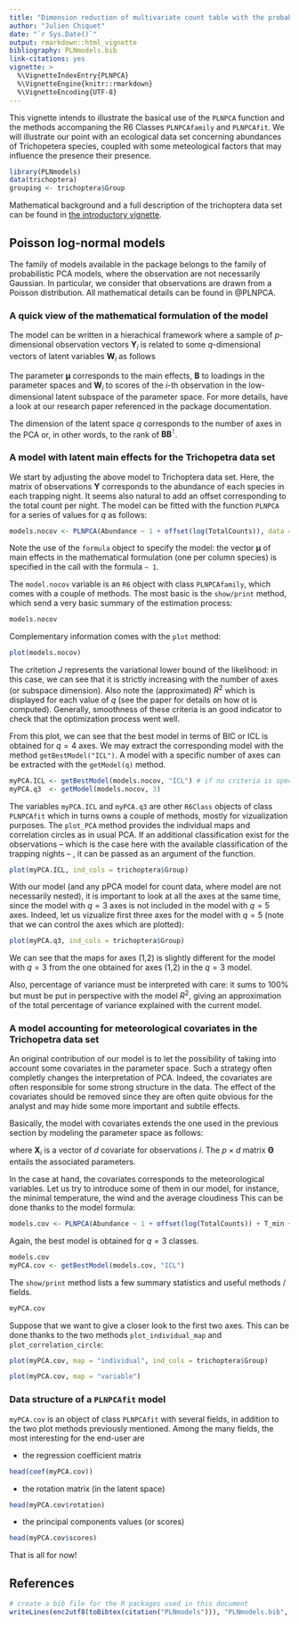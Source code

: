 ```yaml
---
title: "Dimension reduction of multivariate count table with the probabilistic Poisson PCA"
author: "Julien Chiquet"
date: "`r Sys.Date()`"
output: rmarkdown::html_vignette
bibliography: PLNmodels.bib
link-citations: yes
vignette: >
  %\VignetteIndexEntry{PLNPCA}
  %\VignetteEngine{knitr::rmarkdown}
  %\VignetteEncoding{UTF-8}
---
```


This vignette intends to illustrate the basical use of the `PLNPCA` function and the methods accompaning the R6 Classes `PLNPCAfamily` and `PLNPCAfit`. We will illustrate our point with an ecological data set concerning abundances of Trichopetera species, coupled with some meteological factors that may influence the presence their presence. 

```r
library(PLNmodels)
data(trichoptera)
grouping <- trichoptera$Group
```

Mathematical background and a full description of the trichoptera data set can be found in [the introductory vignette](PLNmodels_introduction.html).

## Poisson log-normal models

The family of models available in the package belongs to the family of probabilistic PCA models, where the observation are not necessarily Gaussian.  In particular, we consider that observations are drawn from a Poisson distribution. All mathematical details can be found in @PLNPCA.

### A quick view of the mathematical formulation of the model

The model can be written in a hierachical framework where a sample of $p$-dimensional observation vectors $\mathbf{Y}_i$ is related to some  $q$-dimensional vectors of latent variables $\mathbf{W}_i$ as follows
\begin{equation} 
  \label{eq:pca-model}
  \begin{array}{rcl}
    \text{latent space }  & \mathbf{W}_i \quad \text{i.i.d.} & \mathbf{W}_i \sim      \mathcal{N}(\mathbf{0}_q, \mathbf{I}_q)  \\
\text{parameter space } &   \mathbf{Z}_i = {\boldsymbol\mu} + \mathbf{B}^\top \mathbf{W}_i & \\
  \text{observation space } &  Y_{ij} | Z_{ij} \quad \text{indep.} & Y_{ij} | Z_{ij} \sim \mathcal{P}\left(\exp\{Z_{ij}\}\right)
  \end{array}
\end{equation}

The parameter ${\boldsymbol\mu}$ corresponds to the main effects, $\mathbf{B}$ to \emph{rescaled} loadings in the parameter spaces and $\mathbf{W}_i$ to scores of the $i$-th observation in the low-dimensional latent subspace of the parameter space. For more details, have a look at our research paper referenced in the package documentation.

The dimension of the latent space $q$ corresponds to the number of axes in the PCA or, in other words, to the rank of $\mathbf{B}\mathbf{B}^\intercal$.

### A model with latent main effects for the Trichopetra data set

We start by adjusting the above model to Trichoptera data set. Here, the matrix of observations $\mathbf{Y}$ corresponds to the abundance of each species in each trapping night. It seems also natural to add an offset corresponding to the total count per night. The model can be fitted with the function `PLNPCA` for a series of values for $q$ as follows:

```r
models.nocov <- PLNPCA(Abundance ~ 1 + offset(log(TotalCounts)), data = trichoptera, ranks = 1:5)
```

Note the use of the `formula` object to specify the model: the vector $\boldsymbol\mu$ of main effects in the mathematical formulation (one per column species) is specified in the call with the formula `~ 1`.

The `model.nocov` variable is an `R6` object with class `PLNPCAfamily`, which comes with a couple of methods. The most basic is the `show/print` method, which send a very basic summary of the estimation process:

```r
models.nocov
```
Complementary information comes with the `plot` method:
```r
plot(models.nocov)
```

The critetion $J$ represents the variational lower bound of the likelihood: in this case, we can see that it is strictly increasing with the number of axes (or subspace dimension). Also note the (approximated) $R^2$ which is displayed for each value of $q$ (see the paper for details on how ot is computed). Generally, smoothness of these criteria is an good indicator to check that the optimization process went well.

From this plot, we can see that the best model in terms of BIC or ICL is obtained for $q=4$ axes. We may extract the corresponding model with the method `getBestModel("ICL")`. A model with a specific number of axes can be extracted with the `getModel(q)` method. 

```r
myPCA.ICL <- getBestModel(models.nocov, "ICL") # if no criteria is specified, the best BIC is used
myPCA.q3  <- getModel(models.nocov, 3)
```

The variables `myPCA.ICL` and `myPCA.q3` are other `R6Class` objects of class `PLNPCAfit` which in turns owns a couple of methods, mostly for vizualization purposes. The `plot_PCA` method provides the individual maps and correlation circles as in usual PCA. If an additional classification exist for the observations -- which is the case here with the available classification of the trapping nights -- , it can be passed as an argument of the function.

```r
plot(myPCA.ICL, ind_cols = trichoptera$Group)
```

With our model (and any pPCA model for count data, where model are not necessarily nested), it is important to look at all the axes at the same time, since the model with $q=3$ axes is not included in the model with $q=5$ axes. Indeed, let us vizualize first three axes for the model with $q=5$ (note that we can control the axes which are plotted):

```r
plot(myPCA.q3, ind_cols = trichoptera$Group)
```

We can see that the maps for axes (1,2) is slightly different for the model with $q=3$ from the one obtained for axes (1,2) in the $q=3$ model. 

Also, percentage of variance must be interpreted with care: it sums to 100% but must be put in perspective with the model $R^2$, giving an approximation of the total percentage of variance explained with the current model.

### A model accounting for meteorological covariates in the Trichopetra data set

An original contribution of our model is to let the possibility of taking into account some covariates in the parameter space. Such a strategy often completly changes the interpretation of PCA. Indeed, the covariates are often responsible for some strong structure in the data. The effect of the covariates should be removed since they are often quite obvious for the analyst and may hide some more important and subtile effects.

Basically, the model with covariates extends the one used in the previous section by modeling the parameter space as follows:

\begin{equation} 
  \mathbf{Z}_i = {\boldsymbol\mu} + {\boldsymbol\Theta} \mathbf{X}_i^\intercal +    \mathbf{B}^\top \mathbf{W}_i, \qquad \mathbf{Z}_i \sim \mathcal{N}({\boldsymbol\mu} + {\boldsymbol\Theta} \mathbf{X}_i^\intercal, \mathbf{B}\mathbf{B}^\top),
\end{equation}

where $\mathbf{X}_i$ is a vector of $d$ covariate for observations $i$. The $p \times d$ matrix  $\boldsymbol\Theta$ entails the associated parameters.

In the case at hand, the covariates corresponds to the meteorological variables. Let us try to introduce some of them in our model, for instance, the minimal temperature, the wind and the average cloudiness This can be done thanks to the model formula:
```r
models.cov <- PLNPCA(Abundance ~ 1 + offset(log(TotalCounts)) + T_min + Wind + Cloudiness_average, data = trichoptera, ranks = 1:5)
```

Again, the best model is obtained for $q=3$ classes.

```r
models.cov
myPCA.cov <- getBestModel(models.cov, "ICL")
```

The `show/print` method lists a few summary statistics and useful methods / fields.
```r
myPCA.cov
```


Suppose that we want to give a closer look to the first two axes. This can be done thanks to the two methods `plot_individual_map` and `plot_correlation_circle`:

```r
plot(myPCA.cov, map = "individual", ind_cols = trichoptera$Group)
```

```r
plot(myPCA.cov, map = "variable")
```

### Data structure of a `PLNPCAfit` model

`myPCA.cov` is an object of class `PLNPCAfit` with several fields, in addition to the two plot methods previously mentioned. Among the many fields, the most interesting for the end-user are 

- the regression coefficient matrix
```r
head(coef(myPCA.cov))
```
- the rotation matrix (in the latent space)
```r
head(myPCA.cov$rotation)
```
- the principal components values (or scores)
```r
head(myPCA.cov$scores)
```

That is all for now!

## References

```r
# create a bib file for the R packages used in this document
writeLines(enc2utf8(toBibtex(citation("PLNmodels"))), "PLNmodels.bib", useBytes = TRUE)
```
